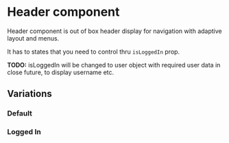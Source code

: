 
<Meta title="Components/Interface/Header/Overview" />

<style>{`

`}</style>

# Header component

Header component is out of box header display for navigation with adaptive layout and menus.

It has to states that you need to control thru ```isLoggedIn``` prop.

**TODO:** isLoggedIn will be changed to user object with required user data in close future, to display username etc.

## Variations

### Default

<Story id="components-interface-header-all-stories--logged-out" />

### Logged In

<Story id="components-interface-header-all-stories--logged-in" />
